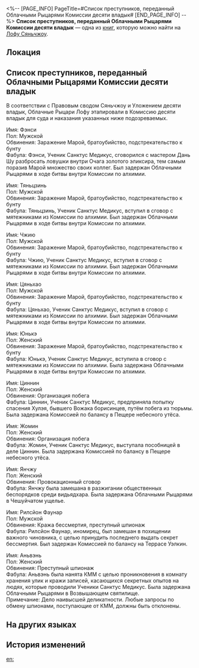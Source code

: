 <%-- [PAGE_INFO]
PageTitle=#Список преступников, переданный Облачными Рыцарями Комиссии десяти владык#
[END_PAGE_INFO] --%>
{{Дополнить}}
{{Книга Инфобокс
|id           = 278
|partIds      = 190528
|Название     = 
|Изображение  = Иконка Пергамент Сяньчжоу.png
|Мир          = Лофу Сяньчжоу
|Томов        = 1
|Автор        = <!--нужно добавить-->
|Описание     = Список опасных преступников, совершивших злодеяния из десяти непростительных мерзостей, переданный Облачными Рыцарями Комиссии десяти владык.
|Том1         = {{tx}}
|Источник1    = {{tx|Отсутствует источник}}
|Персонажи    = 
|Фракции      = 
}}
'''Список преступников, переданный Облачными Рыцарями Комиссии десяти владык''' — одна из [[Книги|книг]], которую можно найти на [[Лофу Сяньчжоу]].

==Локация==
{{Отметка карты|<!--название карты-->|<!--id отметки-->}}

==Список преступников, переданный Облачными Рыцарями Комиссии десяти владык==
В соответствии с Правовым сводом Сяньчжоу и Уложением десяти владык, Облачные Рыцари Лофу этапировали в Комиссию десяти владык для суда и наказания указанных ниже подозреваемых.

Имя: Фэнси<br />
Пол: Мужской<br />
Обвинения: Заражение Марой, братоубийство, подстрекательство к бунту<br />
Фабула: Фэнси, Ученик Санктус Медикус, сговорился с мастером Дань Шу разбросать ловушки внутри Очага золотого эликсира, тем самым поразив Марой множество своих коллег. Был задержан Облачными Рыцарями в ходе битвы внутри Комиссии по алхимии.

Имя: Тяньцзинь<br />
Пол: Мужской<br />
Обвинения: Заражение Марой, братоубийство, подстрекательство к бунту<br />
Фабула: Тяньцзинь, Ученик Санктус Медикус, вступил в сговор с мятежниками из Комиссии по алхимии. Был задержан Облачными Рыцарями в ходе битвы внутри Комиссии по алхимии.

Имя: Чжию<br />
Пол: Мужской<br />
Обвинения: Заражение Марой, братоубийство, подстрекательство к бунту<br />
Фабула: Чжию, Ученик Санктус Медикус, вступил в сговор с мятежниками из Комиссии по алхимии. Был задержан Облачными Рыцарями в ходе битвы внутри Комиссии по алхимии.

Имя: Цяньхао<br />
Пол: Мужской<br />
Обвинения: Заражение Марой, братоубийство, подстрекательство к бунту<br />
Фабула: Цяньхао, Ученик Санктус Медикус, вступил в сговор с мятежниками из Комиссии по алхимии. Был задержан Облачными Рыцарями в ходе битвы внутри Комиссии по алхимии.

Имя: Юнькэ<br />
Пол: Женский<br />
Обвинения: Заражение Марой, братоубийство, подстрекательство к бунту<br />
Фабула: Юнькэ, Ученик Санктус Медикус, вступила в сговор с мятежниками из Комиссии по алхимии. Была задержана Облачными Рыцарями в ходе битвы внутри Комиссии по алхимии.

Имя: Циннин<br />
Пол: Женский<br />
Обвинения: Организация побега<br />
Фабула: Циннин, Ученик Санктус Медикус, предприняла попытку спасения Хулэя, бывшего Вожака борисинцев, путём побега из тюрьмы. Была задержана Комиссией по балансу в Пещере небесного утёса.

Имя: Жомин<br />
Пол: Женский<br />
Обвинения: Организация побега<br />
Фабула: Жомин, Ученик Санктус Медикус, выступала пособницей в деле Циннин. Была задержана Комиссией по балансу в Пещере небесного утёса.

Имя: Янчжу<br />
Пол: Женский<br />
Обвинения: Провокационный сговор<br />
Фабула: Янчжу была замешана в разжигании общественных беспорядков среди видьядхара. Была задержана Облачными Рыцарями в Чешуйчатом ущелье.

Имя: Рилсйон Фаунар<br />
Пол: Мужской<br />
Обвинения: Кража бессмертия, преступный шпионаж<br />
Фабула: Рилсйон Фаунар, иномирец, был замешан в похищении важного чиновника, с целью принудить последнего выдать секрет бессмертия. Был задержан Комиссией по балансу на Террасе Уэлкин.

Имя: Аньвэнь<br />
Пол: Женский<br />
Обвинения: Преступный шпионаж<br />
Фабула: Аньвэнь была нанята КММ с целью проникновения в комнату хранения улик и кражи записей, касающихся секретных опытов на людях, которые проводили Ученики Санктус Медикус. Была задержана Облачными Рыцарями в Возвышающем святилище.<br />
Примечание: Дело наивысшей деликатности. Любые запросы по обмену шпионами, поступающие от КММ, должны быть отклонены.

==На других языках==
{{На других языках
|en   = List of Ten-Lords Commission Criminals Transferral by Cloud Knights
|zhs  = 云骑军移送十王司重犯名单
|zht  = 雲騎軍移送十王司重犯名單
|ja   = 雲騎軍より十王司に引き渡した重罪人リスト
|ko   = 운기군이 시왕사에 인계한 흉악범 명단
|es   = Lista de delincuentes de la Comisión de los Diez Líderes entregada por los Nimbocaballeros
|fr   = Liste des criminels transférés à la Commission des dix seigneurs par les Chevaliers des nuages
|ru   = Список преступников, переданный Облачными Рыцарями Комиссии десяти владык
|th   = รายชื่อนักโทษที่กองอัศวิน Cloud Knight ส่งตัวให้ Ten-Lords Commission
|vi   = Danh Sách Trọng Phạm Vân Kỵ Quân Gửi Đến Sở Thập Vương
|de   = Liste der durch die Wolkenritter an die Zehn-Fürsten-Kommission überstellten Verbrecher
|id   = Daftar Nama Kriminal yang Diserahkan Cloud Knight Kepada Ten-Lords Commission
|pt   = Lista das Transferências de Criminosos da Comissão dos Dez Senhores pelos Cavaleiros das Nuvens
}}

==История изменений==
{{История изменений|3.5}}

[[en:]]